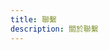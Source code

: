 ```yaml
---
title: 聯繫
description: 關於聯繫
---
```

<Cards className="mt-5">
  <Card
    title="如何使用聯繫表聯繫我們"
    href="/docs/contact/form"
    description="如何使用聯繫表聯繫我們"
  />
  <Card
    title="我們何時回復幫助請求"
    href="/docs/contact/speed"
    description="我們何時回復幫助請求
  />

</Cards>
